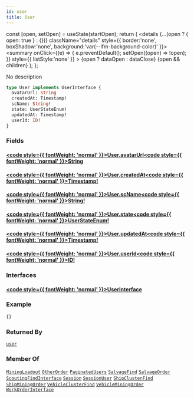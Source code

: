 ```yaml
---
id: user
title: User
---
```









  const [open, setOpen] = useState(startOpen);
  return (
    <details {...(open ? { open: true } : {})} className="details" style={{ border:'none', boxShadow:'none', background:'var(--ifm-background-color)' }}>
      <summary
        onClick={(e) => {
          e.preventDefault();
          setOpen((open) => !open);
        }}
        style={{ listStyle:'none' }}
      >
      {open ? dataOpen : dataClose}
      </summary>
      {open && children}
    </details>
  );
};








No description


```graphql
type User implements UserInterface {
  avatarUrl: String
  createdAt: Timestamp!
  scName: String!
  state: UserStateEnum!
  updatedAt: Timestamp!
  userId: ID!
}
```




### Fields

#### [<code style={{ fontWeight: 'normal' }}>User.<b>avatarUrl</b></code>](#)<Bullet />[<code style={{ fontWeight: 'normal' }}><b>String</b></code>](/api/types/scalars/string.mdx) <Badge class="badge badge--secondary " text="scalar"/> 



#### [<code style={{ fontWeight: 'normal' }}>User.<b>createdAt</b></code>](#)<Bullet />[<code style={{ fontWeight: 'normal' }}><b>Timestamp!</b></code>](/api/types/scalars/timestamp.mdx) <Badge class="badge badge--secondary badge--non_null" text="non-null"/> <Badge class="badge badge--secondary " text="scalar"/> 



#### [<code style={{ fontWeight: 'normal' }}>User.<b>scName</b></code>](#)<Bullet />[<code style={{ fontWeight: 'normal' }}><b>String!</b></code>](/api/types/scalars/string.mdx) <Badge class="badge badge--secondary badge--non_null" text="non-null"/> <Badge class="badge badge--secondary " text="scalar"/> 



#### [<code style={{ fontWeight: 'normal' }}>User.<b>state</b></code>](#)<Bullet />[<code style={{ fontWeight: 'normal' }}><b>UserStateEnum!</b></code>](/api/types/enums/user-state-enum.mdx) <Badge class="badge badge--secondary badge--non_null" text="non-null"/> <Badge class="badge badge--secondary " text="enum"/> 



#### [<code style={{ fontWeight: 'normal' }}>User.<b>updatedAt</b></code>](#)<Bullet />[<code style={{ fontWeight: 'normal' }}><b>Timestamp!</b></code>](/api/types/scalars/timestamp.mdx) <Badge class="badge badge--secondary badge--non_null" text="non-null"/> <Badge class="badge badge--secondary " text="scalar"/> 



#### [<code style={{ fontWeight: 'normal' }}>User.<b>userId</b></code>](#)<Bullet />[<code style={{ fontWeight: 'normal' }}><b>ID!</b></code>](/api/types/scalars/id.mdx) <Badge class="badge badge--secondary badge--non_null" text="non-null"/> <Badge class="badge badge--secondary " text="scalar"/> 



### Interfaces

#### [<code style={{ fontWeight: 'normal' }}><b>UserInterface</b></code>](/api/types/interfaces/user-interface.mdx) <Badge class="badge badge--secondary " text="interface"/> 





### Example


```graphql
{}
```




### Returned By

[`user`](/api/operations/queries/user.mdx)  <Badge class="badge badge--secondary badge--relation" text="query"/>

### Member Of

[`MiningLoadout`](/api/types/objects/mining-loadout.mdx)  <Badge class="badge badge--secondary badge--relation" text="object"/><Bullet />[`OtherOrder`](/api/types/objects/other-order.mdx)  <Badge class="badge badge--secondary badge--relation" text="object"/><Bullet />[`PaginatedUsers`](/api/types/objects/paginated-users.mdx)  <Badge class="badge badge--secondary badge--relation" text="object"/><Bullet />[`SalvageFind`](/api/types/objects/salvage-find.mdx)  <Badge class="badge badge--secondary badge--relation" text="object"/><Bullet />[`SalvageOrder`](/api/types/objects/salvage-order.mdx)  <Badge class="badge badge--secondary badge--relation" text="object"/><Bullet />[`ScoutingFindInterface`](/api/types/interfaces/scouting-find-interface.mdx)  <Badge class="badge badge--secondary badge--relation" text="interface"/><Bullet />[`Session`](/api/types/objects/session.mdx)  <Badge class="badge badge--secondary badge--relation" text="object"/><Bullet />[`SessionUser`](/api/types/objects/session-user.mdx)  <Badge class="badge badge--secondary badge--relation" text="object"/><Bullet />[`ShipClusterFind`](/api/types/objects/ship-cluster-find.mdx)  <Badge class="badge badge--secondary badge--relation" text="object"/><Bullet />[`ShipMiningOrder`](/api/types/objects/ship-mining-order.mdx)  <Badge class="badge badge--secondary badge--relation" text="object"/><Bullet />[`VehicleClusterFind`](/api/types/objects/vehicle-cluster-find.mdx)  <Badge class="badge badge--secondary badge--relation" text="object"/><Bullet />[`VehicleMiningOrder`](/api/types/objects/vehicle-mining-order.mdx)  <Badge class="badge badge--secondary badge--relation" text="object"/><Bullet />[`WorkOrderInterface`](/api/types/interfaces/work-order-interface.mdx)  <Badge class="badge badge--secondary badge--relation" text="interface"/>